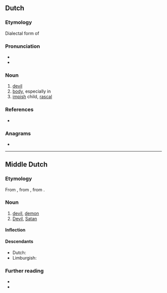 {{also|Duvel}}
==Dutch==

===Etymology===
Dialectal form of {{m|nl|duivel}}

===Pronunciation===
* {{audio|Nl-duvel.ogg|Audio|lang=nl}}
* {{hyphenation|du|vel|lang=nl}}

===Noun===
{{nl-noun|m|-s|duveltje}}

# [[devil]]
# [[body]], especially in {{m|nl||op z'n duvel|t=a beating}}
# [[impish]] child, [[rascal]]

===References===
* {{R:Koenen}}

===Anagrams===
* {{l|nl|vulde}}

----

==Middle Dutch==

===Etymology===
From {{inh|dum|odt|diuval}}, from {{der|dum|la|diabolus}}, from {{der|dum|grc|διάβολος}}.

===Noun===
{{dum-noun|m}}

# [[devil]], [[demon]]
# [[Devil]], [[Satan]]

====Inflection====
{{rfinfl|dum|noun}}

====Descendants====
* Dutch: {{l|nl|duivel}}
* Limburgish: {{l|li|duvel}}

===Further reading===
* {{R:VMNW|ID20042}}
* {{R:MNW|08078}}

{{topics|dum|Mythological creatures}}